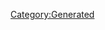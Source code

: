 {{Texts/Music
 |ID=19
 |MusicName=私の彼はパイロット（PartⅠ）
 |OfficialName=私の彼はパイロット（PartⅠ）
 |VocalName=飯島真理
 |VocalNameLF=飯島真理
 |Description=作品：超時空要塞マクロス<br/><br/>歌手：飯島真理<br/><br/>作詞：阿佐茜<br/>作曲：羽田健太郎
 |BuyURL=https://recochoku.jp/song/S14225870/
 |StoryDesc=ゼントラーディとの戦争で傷ついた故郷。<br/>そのあまりの惨状に涙を流すミンメイ。<br/><br/>そんなミンメイに対して、考えがあると告げる輝。<br/>その考えというのが、後に「ミンメイ・アタック」の<br/>名で語られることとなる伝説的な作戦だった。
 |StoryTitle=「歌ってくれないか？みんなのために」
 |BannerId=1
 |AnmStoreURL=https://anime.dmkt-sp.jp/animestore/ci_pc?workId=20626
}}
[[Category:Generated]]
